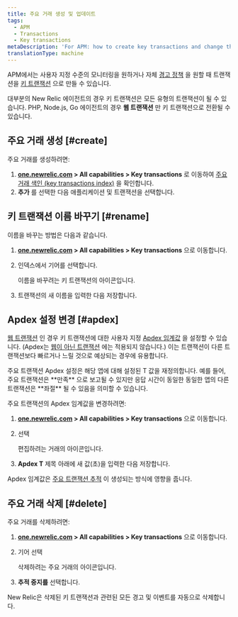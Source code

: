 ```yaml
---
title: 주요 거래 생성 및 업데이트
tags:
  - APM
  - Transactions
  - Key transactions
metaDescription: 'For APM: how to create key transactions and change their Apdex settings.'
translationType: machine
---
```


APM에서는 사용자 지정 수준의 모니터링을 원하거나 자체 [경고 정책](/docs/apm/transactions/key-transactions/view-key-transactions-alert-information) 을 원할 때 트랜잭션을 [키 트랜잭션](/docs/apm/transactions/key-transactions/key-transactions-tracking-important-transactions-or-events) 으로 만들 수 있습니다.

대부분의 New Relic 에이전트의 경우 키 트랜잭션은 모든 유형의 트랜잭션이 될 수 있습니다. PHP, Node.js, Go 에이전트의 경우 **웹 트랜잭션** 만 키 트랜잭션으로 전환될 수 있습니다.

## 주요 거래 생성 [#create]

주요 거래를 생성하려면:

1. **[one.newrelic.com](https://one.newrelic.com/all-capabilities) > All capabilities > Key transactions** 로 이동하여 [주요 거래 색인 (key transactions index)](/docs/apm/transactions/key-transactions/key-transactions-tracking-important-transactions-or-events#find) 을 확인합니다.
2. **추가** 를 선택한 다음 애플리케이션 및 트랜잭션을 선택합니다.

## 키 트랜잭션 이름 바꾸기 [#rename]

이름을 바꾸는 방법은 다음과 같습니다.

1. **[one.newrelic.com](https://one.newrelic.com/all-capabilities) > All capabilities > Key transactions** 으로 이동합니다.

2. 인덱스에서 기어를 선택합니다.

   <Icon name="fe-settings"/>

   이름을 바꾸려는 키 트랜잭션의 아이콘입니다.

3. 트랜잭션의 새 이름을 입력한 다음 저장합니다.

## Apdex 설정 변경 [#apdex]

[웹 트랜잭션](/docs/using-new-relic/welcome-new-relic/getting-started/glossary#transaction) 인 경우 키 트랜잭션에 대한 사용자 지정 [Apdex 임계값](/docs/apm/new-relic-apm/apdex/apdex-measuring-user-satisfaction) 을 설정할 수 있습니다. (Apdex는 [웹이 아닌 트랜잭션](/docs/using-new-relic/welcome-new-relic/getting-started/glossary#non-web-transaction) 에는 적용되지 않습니다.) 이는 트랜잭션이 다른 트랜잭션보다 빠르거나 느릴 것으로 예상되는 경우에 유용합니다.

<Callout variant="important">
  주요 트랜잭션 Apdex 설정은 해당 앱에 대해 설정된 T 값을 재정의합니다. 예를 들어, 주요 트랜잭션은 **만족** 으로 보고될 수 있지만 응답 시간이 동일한 동일한 앱의 다른 트랜잭션은 **좌절** 될 수 있음을 의미할 수 있습니다.
</Callout>

주요 트랜잭션의 Apdex 임계값을 변경하려면:

1. **[one.newrelic.com](https://one.newrelic.com/all-capabilities) > All capabilities > Key transactions** 으로 이동합니다.

2. 선택

   <Icon name="fe-settings"/>

   편집하려는 거래의 아이콘입니다.

3. **Apdex T** 제목 아래에 새 값(초)을 입력한 다음 저장합니다.

Apdex 임계값은 [주요 트랜잭션 추적](/docs/apm/transactions/transaction-traces/configure-transaction-traces#key-txns) 이 생성되는 방식에 영향을 줍니다.

## 주요 거래 삭제 [#delete]

주요 거래를 삭제하려면:

1. **[one.newrelic.com](https://one.newrelic.com/all-capabilities) > All capabilities > Key transactions** 으로 이동합니다.

2. 기어 선택

   <Icon name="fe-settings"/>

   삭제하려는 주요 거래의 아이콘입니다.

3. **추적 중지를** 선택합니다.

New Relic은 삭제된 키 트랜잭션과 관련된 모든 경고 및 이벤트를 자동으로 삭제합니다.